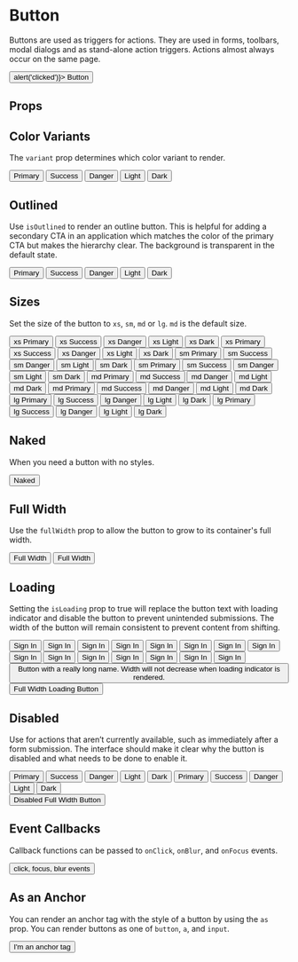 
<Meta
  title="Components/Button"
  component={Button}
/>

# Button

Buttons are used as triggers for actions.
They are used in forms, toolbars, modal dialogs and as stand-alone action triggers.
Actions almost always occur on the same page.

<Canvas isExpanded>
  <Button onClick={() => alert('clicked')}>
    Button
  </Button>
</Canvas>

## Props

<ArgsTable of={Button} />

## Color Variants

The `variant` prop determines which color variant to render.

<Canvas>
  <Story name="Variants">
    <Box childGap="sm" direction="row">
      <Button variant="primary">
        Primary
      </Button>
      <Button variant="success">
        Success
      </Button>
      <Button variant="danger">
        Danger
      </Button>
      <Button variant="light">
        Light
      </Button>
      <Button variant="dark">
        Dark
      </Button>
    </Box>
  </Story>
</Canvas>

## Outlined

Use `isOutlined` to render an outline button. This is helpful for adding a secondary CTA in an application which matches
the color of the primary CTA but makes the hierarchy clear. The background is transparent in the default state.

<Canvas>
  <Story name="Outlined">
    <Box childGap="sm" direction="row">
      <Button variant="primary" isOutlined>
        Primary
      </Button>
      <Button variant="success" isOutlined>
        Success
      </Button>
      <Button variant="danger" isOutlined>
        Danger
      </Button>
      <Button variant="light" isOutlined>
        Light
      </Button>
      <Button variant="dark" isOutlined>
        Dark
      </Button>
    </Box>
  </Story>
</Canvas>

## Sizes

Set the size of the button to `xs`, `sm`, `md` or `lg`. `md` is the default size.

<Canvas>
  <Story name="Size">
    <Box childGap="md">
      <Box childGap="sm" direction="row">
        <Button size="xs" variant="primary">xs Primary</Button>
        <Button size="xs" variant="success">xs Success</Button>
        <Button size="xs" variant="danger">xs Danger</Button>
        <Button size="xs" variant="light">xs Light</Button>
        <Button size="xs" variant="dark">xs Dark</Button>
      </Box>
      <Box childGap="sm" direction="row">
        <Button size="xs" variant="primary" isOutlined>xs Primary</Button>
        <Button size="xs" variant="success" isOutlined>xs Success</Button>
        <Button size="xs" variant="danger" isOutlined>xs Danger</Button>
        <Button size="xs" variant="light" isOutlined>xs Light</Button>
        <Button size="xs" variant="dark" isOutlined>xs Dark</Button>
      </Box>
      <Box childGap="sm" direction="row">
        <Button size="sm" variant="primary">sm Primary</Button>
        <Button size="sm" variant="success">sm Success</Button>
        <Button size="sm" variant="danger">sm Danger</Button>
        <Button size="sm" variant="light">sm Light</Button>
        <Button size="sm" variant="dark">sm Dark</Button>
      </Box>
      <Box childGap="sm" direction="row">
        <Button size="sm" variant="primary" isOutlined>sm Primary</Button>
        <Button size="sm" variant="success" isOutlined>sm Success</Button>
        <Button size="sm" variant="danger" isOutlined>sm Danger</Button>
        <Button size="sm" variant="light" isOutlined>sm Light</Button>
        <Button size="sm" variant="dark" isOutlined>sm Dark</Button>
      </Box>
      <Box childGap="sm" direction="row">
        <Button size="md" variant="primary">md Primary</Button>
        <Button size="md" variant="success">md Success</Button>
        <Button size="md" variant="danger">md Danger</Button>
        <Button size="md" variant="light">md Light</Button>
        <Button size="md" variant="dark">md Dark</Button>
      </Box>
      <Box childGap="sm" direction="row">
        <Button size="md" variant="primary" isOutlined>md Primary</Button>
        <Button size="md" variant="success" isOutlined>md Success</Button>
        <Button size="md" variant="danger" isOutlined>md Danger</Button>
        <Button size="md" variant="light" isOutlined>md Light</Button>
        <Button size="md" variant="dark" isOutlined>md Dark</Button>
      </Box>
      <Box childGap="sm" direction="row">
        <Button size="lg" variant="primary">lg Primary</Button>
        <Button size="lg" variant="success">lg Success</Button>
        <Button size="lg" variant="danger">lg Danger</Button>
        <Button size="lg" variant="light">lg Light</Button>
        <Button size="lg" variant="dark">lg Dark</Button>
      </Box>
      <Box childGap="sm" direction="row">
        <Button size="lg" variant="primary" isOutlined>lg Primary</Button>
        <Button size="lg" variant="success" isOutlined>lg Success</Button>
        <Button size="lg" variant="danger" isOutlined>lg Danger</Button>
        <Button size="lg" variant="light" isOutlined>lg Light</Button>
        <Button size="lg" variant="dark" isOutlined>lg Dark</Button>
      </Box>
    </Box>
  </Story>
</Canvas>

## Naked

When you need a button with no styles.

<Canvas>
  <Story name="Naked">
    <Button isNaked>
      Naked
    </Button>
  </Story>
</Canvas>

## Full Width

Use the `fullWidth` prop to allow the button to grow to its container's full width.

<Canvas>
  <Story name="Full Width">
    <Box childGap="md">
      <Button fullWidth>
        Full Width
      </Button>
      <Button fullWidth isOutlined>
        Full Width
      </Button>
    </Box>
  </Story>
</Canvas>

## Loading

Setting the `isLoading` prop to true will replace the button text with loading indicator and disable the button to prevent unintended submissions.
The width of the button will remain consistent to prevent content from shifting.

<Canvas>
  <Story name="Loading">
    <Box childGap="md">
      <Box childGap="sm" direction="row">
        <Button size="sm" isLoading isOutlined>
          Sign In
        </Button>
        <Button size="sm" isLoading variant="success">
          Sign In
        </Button>
        <Button size="sm" isLoading variant="danger">
          Sign In
        </Button>
        <Button size="sm" isLoading variant="light">
          Sign In
        </Button>
        <Button size="sm" isLoading variant="dark">
          Sign In
        </Button>
      </Box>
      <Box childGap="sm" direction="row">
        <Button isLoading isOutlined>
          Sign In
        </Button>
        <Button isLoading variant="success">
          Sign In
        </Button>
        <Button isLoading variant="danger">
          Sign In
        </Button>
        <Button isLoading variant="light">
          Sign In
        </Button>
        <Button isLoading variant="dark">
          Sign In
        </Button>
      </Box>
      <Box childGap="sm" direction="row">
        <Button size="lg" isLoading isOutlined>
          Sign In
        </Button>
        <Button size="lg" isLoading variant="success">
          Sign In
        </Button>
        <Button size="lg" isLoading variant="danger">
          Sign In
        </Button>
        <Button size="lg" isLoading variant="light">
          Sign In
        </Button>
        <Button size="lg" isLoading variant="dark">
          Sign In
        </Button>
      </Box>
      <Button isLoading>
        Button with a really long name.
        Width will not decrease when loading indicator is rendered.
      </Button>
      <Button fullWidth isLoading>
        Full Width Loading Button
      </Button>
    </Box>
  </Story>
</Canvas>

## Disabled

Use for actions that aren’t currently available, such as immediately after a form submission.
The interface should make it clear why the button is disabled and what needs to be done to enable it.

<Canvas>
  <Story name="Disabled">
    <Box childGap="md">
      <Box childGap="sm" direction="row">
        <Button isDisabled variant="primary">Primary</Button>
        <Button isDisabled variant="success">Success</Button>
        <Button isDisabled variant="danger">Danger</Button>
        <Button isDisabled variant="light">Light</Button>
        <Button isDisabled variant="dark">Dark</Button>
      </Box>
      <Box childGap="sm" direction="row">
        <Button isDisabled variant="primary" isOutlined>Primary</Button>
        <Button isDisabled variant="success" isOutlined>Success</Button>
        <Button isDisabled variant="danger" isOutlined>Danger</Button>
        <Button isDisabled variant="light" isOutlined>Light</Button>
        <Button isDisabled variant="dark" isOutlined>Dark</Button>
      </Box>
      <div style={{ marginBottom: '1rem' }}>
        <Button fullWidth isDisabled>
          Disabled Full Width Button
        </Button>
      </div>
    </Box>
  </Story>
</Canvas>

## Event Callbacks

Callback functions can be passed to `onClick`, `onBlur`, and `onFocus` events.

<Canvas>
  <Story name="Event Callbacks">
    <Button
      onBlur={action('blur')}
      onClick={action('click')}
      onFocus={action('focus')}
    >
      click, focus, blur events
    </Button>
  </Story>
</Canvas>

## As an Anchor

You can render an anchor tag with the style of a button by using the `as` prop. You
can render buttons as one of `button`, `a`, and `input`.

<Canvas>
  <Story name="As an Anchor">
    <Button as="a" href="https://ux.palmetto.com" target="_blank">
      I'm an anchor tag
    </Button>
  </Story>
</Canvas>
